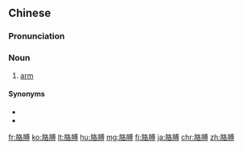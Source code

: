 ==Chinese==
{{zh-forms}}

===Pronunciation===
{{zh-pron
|m=gēbo
|c=gaak3 bok3,gok3 bok3,lok3 bok3
|ma=Zh-gebo.ogg
|cat=n
}}

===Noun===
{{zh-noun}}

# [[arm]] {{zh-mw|m:隻|m:對}}

====Synonyms====
* {{zh-l|胳臂}}
* {{zh-l|手臂}}

{{zh-cat|Elementary|Anatomy}}

[[fr:胳膊]]
[[ko:胳膊]]
[[lt:胳膊]]
[[hu:胳膊]]
[[mg:胳膊]]
[[fj:胳膊]]
[[ja:胳膊]]
[[chr:胳膊]]
[[zh:胳膊]]